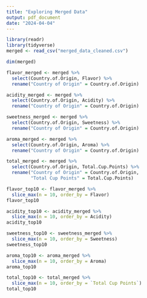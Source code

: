```yaml
---
title: "Exploring Merged Data"
output: pdf_document
date: "2024-04-04"
---
```


```r
library(readr)
library(tidyverse)
merged <- read_csv("merged_data_cleaned.csv")

dim(merged)
```

```r
flavor_merged <- merged %>%
  select(Country.of.Origin, Flavor) %>%
  rename("Country of Origin" = Country.of.Origin)

acidity_merged <- merged %>%
  select(Country.of.Origin, Acidity) %>%
  rename("Country of Origin" = Country.of.Origin)

sweetness_merged <- merged %>%
  select(Country.of.Origin, Sweetness) %>%
  rename("Country of Origin" = Country.of.Origin)

aroma_merged <- merged %>%
  select(Country.of.Origin, Aroma) %>%
  rename("Country of Origin" = Country.of.Origin)

total_merged <- merged %>%
  select(Country.of.Origin, Total.Cup.Points) %>%
  rename("Country of Origin" = Country.of.Origin,
         "Total Cup Points" = Total.Cup.Points)
```

```r
flavor_top10 <- flavor_merged %>% 
  slice_max(n = 10, order_by = Flavor)
flavor_top10

acidity_top10 <- acidity_merged %>% 
  slice_max(n = 10, order_by = Acidity)
acidity_top10

sweetness_top10 <- sweetness_merged %>% 
  slice_max(n = 10, order_by = Sweetness)
sweetness_top10

aroma_top10 <- aroma_merged %>% 
  slice_max(n = 10, order_by = Aroma)
aroma_top10

total_top10 <- total_merged %>% 
  slice_max(n = 10, order_by = `Total Cup Points`)
total_top10

```